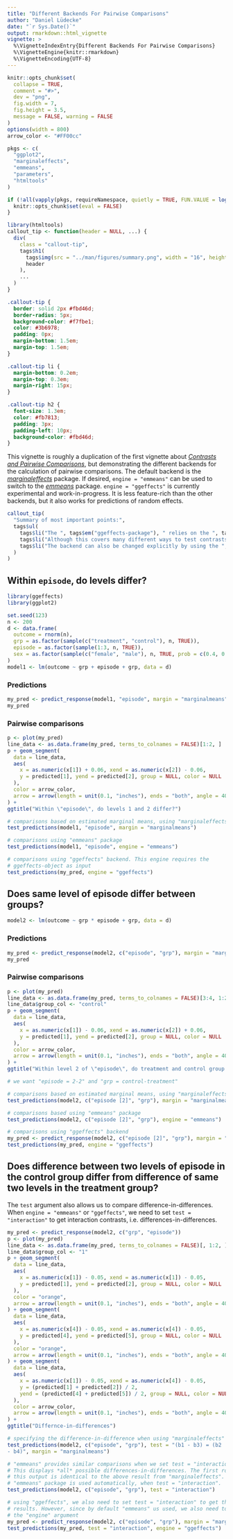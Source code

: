 ```yaml
---
title: "Different Backends For Pairwise Comparisons"
author: "Daniel Lüdecke"
date: "`r Sys.Date()`"
output: rmarkdown::html_vignette
vignette: >
  %\VignetteIndexEntry{Different Backends For Pairwise Comparisons}
  %\VignetteEngine{knitr::rmarkdown}
  %\VignetteEncoding{UTF-8}
---
```


```r
knitr::opts_chunk$set(
  collapse = TRUE,
  comment = "#>",
  dev = "png",
  fig.width = 7,
  fig.height = 3.5,
  message = FALSE, warning = FALSE
)
options(width = 800)
arrow_color <- "#FF00cc"

pkgs <- c(
  "ggplot2",
  "marginaleffects",
  "emmeans",
  "parameters",
  "htmltools"
)

if (!all(vapply(pkgs, requireNamespace, quietly = TRUE, FUN.VALUE = logical(1L)))) {
  knitr::opts_chunk$set(eval = FALSE)
}
```

```r
library(htmltools)
callout_tip <- function(header = NULL, ...) {
  div(
    class = "callout-tip",
    tags$h1(
      tags$img(src = "../man/figures/summary.png", width = "16", height = "16", style = "vertical-align:middle"), # nolint
      header
    ),
    ...
  )
}
```

```css
.callout-tip {
  border: solid 2px #fbd46d;
  border-radius: 5px;
  background-color: #f7fbe1;
  color: #3b6978;
  padding: 0px;
  margin-bottom: 1.5em;
  margin-top: 1.5em;
}

.callout-tip li {
  margin-bottom: 0.2em;
  margin-top: 0.3em;
  margin-right: 15px;
}

.callout-tip h2 {
  font-size: 1.3em;
  color: #fb7813;
  padding: 3px;
  padding-left: 10px;
  background-color: #fbd46d;
}
```

This vignette is roughly a duplication of the first vignette about [*Contrasts and Pairwise Comparisons*](https://strengejacke.github.io/ggeffects/articles/introduction_comparisons_1.html), but demonstrating the different backends for the calculation of pairwise comparisons. The default backend is the [*marginaleffects*](https://vincentarelbundock.github.io/marginaleffects/) package. If desired, `engine = "emmeans"` can be used to switch to the [*emmeans*](https://cran.r-project.org/package=emmeans) package. `engine = "ggeffects"` is currently experimental and work-in-progress. It is less feature-rich than the other backends, but it also works for predictions of random effects.

```r
callout_tip(
  "Summary of most important points:",
  tags$ul(
    tags$li("The ", tags$em("ggeffects-package"), " relies on the ", tags$em("marginaleffects-package"), " by default to calculate contrasts and pairwise comparisons."), # nolint
    tags$li("Although this covers many different ways to test contrasts and comparisons, sometimes it can be convenient or necessary to calculate specific contrasts, like consecutive, interaction or custom contrasts. In this case (e.g. when ", tags$code("test=\"consecutive\""), ", or a data frame for custom contrasts), ", tags$code("test_predictions()"), " automatically switches the backend to the ", tags$em("emmeans-package"), "."), # nolint
    tags$li("The backend can also be changed explicitly by using the ", tags$code("engine"), " argument. Usually, this is not necessary, unless you want to calculate contrasts of random effects levels. This is currently only possible for ", tags$code("engine=\"ggeffects\""), " (see vignette \"Case Study: Intersectionality Analysis Using The MAIHDA Framework\").") # nolint
  )
)
```

## Within `episode`, do levels differ?

```r
library(ggeffects)
library(ggplot2)

set.seed(123)
n <- 200
d <- data.frame(
  outcome = rnorm(n),
  grp = as.factor(sample(c("treatment", "control"), n, TRUE)),
  episode = as.factor(sample(1:3, n, TRUE)),
  sex = as.factor(sample(c("female", "male"), n, TRUE, prob = c(0.4, 0.6)))
)
model1 <- lm(outcome ~ grp + episode + grp, data = d)
```

### Predictions

```r
my_pred <- predict_response(model1, "episode", margin = "marginalmeans")
my_pred
```

### Pairwise comparisons

```r
p <- plot(my_pred)
line_data <- as.data.frame(my_pred, terms_to_colnames = FALSE)[1:2, ]
p + geom_segment(
  data = line_data,
  aes(
    x = as.numeric(x[1]) + 0.06, xend = as.numeric(x[2]) - 0.06,
    y = predicted[1], yend = predicted[2], group = NULL, color = NULL
  ),
  color = arrow_color,
  arrow = arrow(length = unit(0.1, "inches"), ends = "both", angle = 40)
) +
ggtitle("Within \"episode\", do levels 1 and 2 differ?")
```

```r
# comparisons based on estimated marginal means, using "marginaleffects" package
test_predictions(model1, "episode", margin = "marginalmeans")

# comparisons using "emmeans" package
test_predictions(model1, "episode", engine = "emmeans")

# comparisons using "ggeffects" backend. This engine requires the
# ggeffects-object as input
test_predictions(my_pred, engine = "ggeffects")
```


## Does same level of episode differ between groups?

```r
model2 <- lm(outcome ~ grp * episode + grp, data = d)
```

### Predictions

```r
my_pred <- predict_response(model2, c("episode", "grp"), margin = "marginalmeans")
my_pred
```

### Pairwise comparisons

```r
p <- plot(my_pred)
line_data <- as.data.frame(my_pred, terms_to_colnames = FALSE)[3:4, 1:2]
line_data$group_col <- "control"
p + geom_segment(
  data = line_data,
  aes(
    x = as.numeric(x[1]) - 0.06, xend = as.numeric(x[2]) + 0.06,
    y = predicted[1], yend = predicted[2], group = NULL, color = NULL
  ),
  color = arrow_color,
  arrow = arrow(length = unit(0.1, "inches"), ends = "both", angle = 40)
) +
ggtitle("Within level 2 of \"episode\", do treatment and control group differ?")
```

```r
# we want "episode = 2-2" and "grp = control-treatment"

# comparisons based on estimated marginal means, using "marginaleffects" package
test_predictions(model2, c("episode [2]", "grp"), margin = "marginalmeans")

# comparisons based using "emmeans" package
test_predictions(model2, c("episode [2]", "grp"), engine = "emmeans")

# comparisons using "ggeffects" backend
my_pred <- predict_response(model2, c("episode [2]", "grp"), margin = "marginalmeans")
test_predictions(my_pred, engine = "ggeffects")
```

## Does difference between two levels of episode in the control group differ from difference of same two levels in the treatment group?

The `test` argument also allows us to compare difference-in-differences. When `engine = "emmeans"` or `"ggeffects"`, we need to set `test = "interaction"` to get interaction contrasts, i.e. differences-in-differences.

```r
my_pred <- predict_response(model2, c("grp", "episode"))
p <- plot(my_pred)
line_data <- as.data.frame(my_pred, terms_to_colnames = FALSE)[, 1:2, ]
line_data$group_col <- "1"
p + geom_segment(
  data = line_data,
  aes(
    x = as.numeric(x[1]) - 0.05, xend = as.numeric(x[1]) - 0.05,
    y = predicted[1], yend = predicted[2], group = NULL, color = NULL
  ),
  color = "orange",
  arrow = arrow(length = unit(0.1, "inches"), ends = "both", angle = 40, type = "closed")
) + geom_segment(
  data = line_data,
  aes(
    x = as.numeric(x[4]) - 0.05, xend = as.numeric(x[4]) - 0.05,
    y = predicted[4], yend = predicted[5], group = NULL, color = NULL
  ),
  color = "orange",
  arrow = arrow(length = unit(0.1, "inches"), ends = "both", angle = 40, type = "closed")
) + geom_segment(
  data = line_data,
  aes(
    x = as.numeric(x[1]) - 0.05, xend = as.numeric(x[4]) - 0.05,
    y = (predicted[1] + predicted[2]) / 2,
    yend = (predicted[4] + predicted[5]) / 2, group = NULL, color = NULL
  ),
  color = arrow_color,
  arrow = arrow(length = unit(0.1, "inches"), ends = "both", angle = 40)
) +
ggtitle("Differnce-in-differences")
```

```r
# specifying the difference-in-difference when using "marginaleffects"
test_predictions(model2, c("episode", "grp"), test = "(b1 - b3) = (b2 
- b4)", margin = "marginalmeans")

# "emmeans" provides similar comparisons when we set test = "interaction".
# This displays *all* possible differences-in-differences. The first row in
# this output is identical to the above result from "marginaleffects". The
# "emmeans" package is used automatically, when test = "interaction".
test_predictions(model2, c("episode", "grp"), test = "interaction")

# using "ggeffects", we also need to set test = "interaction" to get the same
# results. However, since by default "emmeans" us used, we also need to specify
# the "engine" argument
my_pred <- predict_response(model2, c("episode", "grp"), margin = "marginalmeans")
test_predictions(my_pred, test = "interaction", engine = "ggeffects")
```
